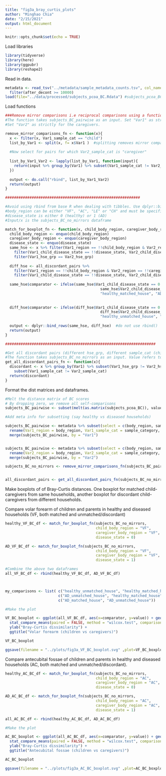 ---
title: "fig3a_bray_curtis_plots"
author: "Minghao Chia"
date: "2/15/2021"
output: html_document
---

```{r setup, include=FALSE}
knitr::opts_chunk$set(echo = TRUE)
```

Load libraries
```{r}
library(tidyverse)
library(here)
library(ggpubr)
library(reshape2)
```

Read in data.

```{r}
metadata <- read_tsv("../metadata/sample_metadata_counts.tsv", col_names = TRUE) %>%
  filter(after_decont >= 10000)
load(file="../data/processed/subjects_pcoa_BC.Rdata") #subjects_pcoa_BC
```

Load functions

```{r}

###Remove mirror comparisons i.e reciprocal comparisons using a function, taking subjects_BC_pairwise
#The function takes subjects_BC_pairwise as an input. Set "Var1" as strictly for the children. 
#Set "Var2" as strictly for the caregivers. 

remove_mirror_comparisons_fn <- function(x){
  x <- filter(x, Var1_sample_cat == "child")
  list_by_Var1 <- split(x, f= x$Var1 )  #splitting removes mirror comparisons
  
  #Now select for pairs for which Var2_sample_cat is "caregiver"
  
  list_by_Var1_Var2 <- lapply(list_by_Var1, function(input){
    return(input %>% group_by(Var1) %>% subset(Var1_sample_cat != Var2_sample_cat)) 
  })
    
  output <- do.call("rbind", list_by_Var1_Var2)
  return(output)
}

#############################################################

#Avoid using rbind from base R when dealing with tibbles. Use dplyr::bind_rows() instead
#body_region can be either "VF", "AC", "LE" or "CH" and must be specified for both child and caregiver
#disease_state is either 0 (healthy) or 1 (AD)
#Input/x is the subjects_BC_no_mirrors dataframe

match_for_boxplot_fn <- function(x, child_body_region, caregiver_body_region, disease_state){
  child_body_region <- enquo(child_body_region)
  caregiver_body_region <- enquo(caregiver_body_region)
  disease_state <- enquo(disease_state)
  same_hse <- x %>% filter(Var1_region == !!child_body_region & Var2_region == !!caregiver_body_region) %>%
    filter(Var1_child_disease_state == !!disease_state, Var2_child_disease_state == !!disease_state) %>%
    filter(Var1_hse_grp == Var2_hse_grp)
  
  diff_hse <- all_discordant_pairs %>% 
    filter(Var1_region == !!child_body_region & Var2_region == !!caregiver_body_region) %>% 
    filter(Var1_child_disease_state == !!disease_state, Var2_child_disease_state == !!disease_state)
  
  same_hse$comparator <- ifelse(same_hse$Var1_child_disease_state == 0 &
                                           same_hse$Var2_child_disease_state == 0, 
                                           "healthy_matched_house", "AD_matched_house")
  
  
  diff_hse$comparator <- ifelse(diff_hse$Var1_child_disease_state == 0 &
                                           diff_hse$Var2_child_disease_state == 0, 
                                           "healthy_unmatched_house", "AD_unmatched_house")
    
  output <- dplyr::bind_rows(same_hse, diff_hse)  #do not use rbind()
  return(output)
}

####################################################################

#Get all discordant pairs (different hse_grp, different sample_cat (child vs caregiver)) per unique sample in "Var1". Note that "Var1" refers to children, "Var2 refers to caregivers
#The function takes subjects_BC_no_mirrors as an input. Value refers to the Bray Curtis distance between the pairs.
get_all_discordant_pairs_fn <- function(x){
  discordant <- x %>% group_by(Var1) %>% subset(Var1_hse_grp != Var2_hse_grp ) %>% 
    subset(Var1_sample_cat != Var2_sample_cat) 
  return(discordant)
}


```

Format the dist matrices and dataframes.

```{r}

#Melt the distance matrix of BC scores
# By dropping zero, we remove all self-comparisons
subjects_BC_pairwise <- subset(melt(as.matrix(subjects_pcoa_BC)), value!=0)

#Add meta info for subsetting (say healthy vs diseased households)

subjects_BC_pairwise <- metadata %>% subset(select = c(body_region, sample_category, hse_grp, subj_region_label, child_disease_state )) %>%
  rename(Var1_region = body_region, Var1_sample_cat = sample_category, Var1_hse_grp= hse_grp , Var1 = subj_region_label, Var1_child_disease_state = child_disease_state) %>%
  merge(subjects_BC_pairwise, by = "Var1")


subjects_BC_pairwise <- metadata %>% subset(select = c(body_region, sample_category, hse_grp, subj_region_label, child_disease_state )) %>%
  rename(Var2_region = body_region, Var2_sample_cat = sample_category, Var2_hse_grp= hse_grp , Var2 = subj_region_label, Var2_child_disease_state = child_disease_state) %>%
  merge(subjects_BC_pairwise, by = "Var2")

subjects_BC_no_mirrors <- remove_mirror_comparisons_fn(subjects_BC_pairwise)


all_discordant_pairs <- get_all_discordant_pairs_fn(subjects_BC_no_mirrors)

```


Make boxplots of of Bray-Curtis distances. One boxplot for matched child-caregivers from same households, another boxplot for discordant child-caregivers from different households. 

Compare volar forearm of children and parents in healthy and diseased households (VF, both matched and unmatched/discordant)

```{r volar_BC_boxplots, echo=FALSE}


healthy_VF_BC_df <- match_for_boxplot_fn(subjects_BC_no_mirrors, 
                                         child_body_region = "VF", 
                                         caregiver_body_region = "VF", 
                                         disease_state = 0)

AD_VF_BC_df <- match_for_boxplot_fn(subjects_BC_no_mirrors, 
                                         child_body_region = "VF", 
                                         caregiver_body_region = "VF", 
                                         disease_state = 1)

#Combine the above two dataframes
all_VF_BC_df <- rbind(healthy_VF_BC_df, AD_VF_BC_df)



my_comparisons <- list( c("healthy_unmatched_house", "healthy_matched_house"), 
                        c("AD_unmatched_house", "healthy_matched_house"),
                        c("AD_matched_house", "AD_unmatched_house"))

#Make the plot

VF_BC_boxplot <- ggplot(all_VF_BC_df, aes(x=comparator, y=value)) + geom_boxplot(fill=c("red", "red", "blue", "blue")) + theme_classic() + 
  stat_compare_means(paired = FALSE, method = "wilcox.test", comparisons = my_comparisons) +
  ylab("Bray-Curtis dissimilarity") +
  ggtitle("Volar forearm (children vs caregivers)")

VF_BC_boxplot

ggsave(filename = "../plots/fig3a_VF_BC_boxplot.svg" ,plot=VF_BC_boxplot, width=18, height=10)
```

Compare antecubital fossae of children and parents in healthy and diseased households (AC, both matched and unmatched/discordant).


```{r antecubital_BC_boxplots, echo = FALSE}

healthy_AC_BC_df <- match_for_boxplot_fn(subjects_BC_no_mirrors, 
                                         child_body_region = "AC", 
                                         caregiver_body_region = "AC", 
                                         disease_state = 0)

AD_AC_BC_df <- match_for_boxplot_fn(subjects_BC_no_mirrors, 
                                         child_body_region = "AC", 
                                         caregiver_body_region = "AC", 
                                         disease_state = 1)

all_AC_BC_df <- rbind(healthy_AC_BC_df, AD_AC_BC_df)

#Make the plot

AC_BC_boxplot <- ggplot(all_AC_BC_df, aes(x=comparator, y=value)) + geom_boxplot(fill=c("red", "red", "blue", "blue")) + theme_classic() + 
  stat_compare_means(paired = FALSE, method = "wilcox.test", comparisons = my_comparisons) +
  ylab("Bray-Curtis dissimilarity") +
  ggtitle("Antecubital fossae (children vs caregivers)")

AC_BC_boxplot

ggsave(filename = "../plots/fig3a_AC_BC_boxplot.svg" ,plot=AC_BC_boxplot, width=18, height=10)

```
